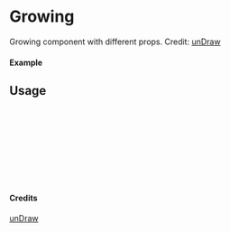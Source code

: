 
<Meta of={Growing} title="unDraw/Growing" />

# Growing

Growing component with different props.
Credit: [unDraw](https://undraw.co/illustrations)

#### Example

<Canvas of={Growing.Primary} />

## Usage

```ts
import { Growing } from "yadl-ui";

const Example = () => {
  return (
      <Growing />
  );
};

export default Example;
```

#### Credits
[unDraw](https://undraw.co/illustrations)
